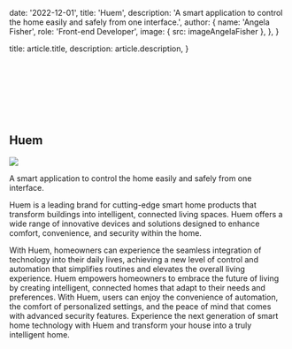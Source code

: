 
  date: '2022-12-01',
  title: 'Huem',
  description:
    'A smart application to control the home easily and safely from one interface.',
  author: {
    name: 'Angela Fisher',
    role: 'Front-end Developer',
    image: { src: imageAngelaFisher },
  },
}

  title: article.title,
  description: article.description,
}

<br />
<br />
<br />
<br />
<br />
<br />

## Huem

![](./huem.png)

A smart application to control the home easily and safely from one interface.

Huem is a leading brand for cutting-edge smart home products that transform buildings into intelligent,
connected living spaces. Huem offers a wide range of innovative devices and solutions designed to enhance comfort,
convenience, and security within the home.

With Huem, homeowners can experience the seamless integration of technology into their daily lives, achieving a new level
of control and automation that simplifies routines and elevates the overall living experience.
Huem empowers homeowners to embrace the future of living by creating intelligent,
connected homes that adapt to their needs and preferences. With Huem, users can enjoy the convenience of automation,
the comfort of personalized settings, and the peace of mind that comes with advanced security features.
Experience the next generation of smart home technology with Huem and transform your house into a truly intelligent home.
